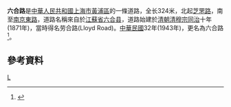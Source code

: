 '''六合路'''是[[中華人民共和國|中華人民共和國]][[上海市|上海市]][[黃浦區|黃浦區]]的一條道路，全长324米，北起[[芝罘路|芝罘路]]，南至[[南京东路_(上海市)|南京東路]]，道路名稱來自於[[江蘇省|江蘇省]][[六合县|六合县]]，道路始建於[[清朝|清朝]][[清穆宗|清穆宗]][[同治|同治]]十年(1871年)，當時得名劳合路(Lloyd Road)。[[中華民國|中華民國]]32年(1943年)，更名為六合路<ref>{{cite news |title=第二节　县镇级类 |url=http://www.shtong.gov.cn/Newsite/node2/node2245/node70862/node70870/node70919/node70925/userobject1ai73717.html |publisher=上海市地方志辦公室 |accessdate=2020-09-19 |archive-date=2015-09-24 |archive-url=https://web.archive.org/web/20150924124855/http://www.shtong.gov.cn/newsite/node2/node2245/node70862/node70870/node70919/node70925/userobject1ai73717.html |dead-url=no }}</ref>。

== 參考資料 ==
{{Reflist|2}}

[[Category:上海道路|L]]
{{SH-stub}}